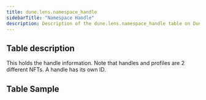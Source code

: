 ```yaml
---
title: dune.lens.namespace_handle
sidebarTitle: "Namespace Handle"
description: Description of the dune.lens.namespace_handle table on Dune
---
```


## Table description

This holds the handle information. Note that handles and profiles are 2 different NFTs. A handle has its own ID.

## Table Sample


<TableSample tableSchema="dune.lens" tableName="namespace_handle" />
